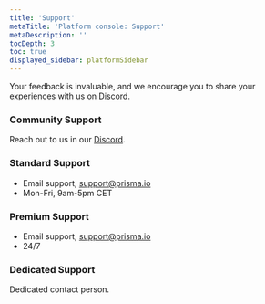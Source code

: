 ```yaml
---
title: 'Support'
metaTitle: 'Platform console: Support'
metaDescription: ''
tocDepth: 3
toc: true
displayed_sidebar: platformSidebar
---
```


<TopBlock>

Your feedback is invaluable, and we encourage you to share your experiences with us on [Discord](https://pris.ly/discord).

</TopBlock>

### Community Support

Reach out to us in our [Discord](https://pris.ly/discord).

### Standard Support

- Email support, support@prisma.io
- Mon-Fri, 9am-5pm CET

### Premium Support

- Email support, support@prisma.io
- 24/7

### Dedicated Support

Dedicated contact person.
